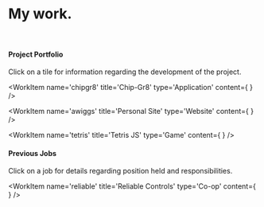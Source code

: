 
<!-- Content Imports -->

# My work.
<br/>

#### Project Portfolio
Click on a tile for information regarding the development of the project.

<WorkItem 
    name='chipgr8'
    title='Chip-Gr8'
    type='Application'
    content={ <ChipGr8 />}
    />

<WorkItem
    name='awiggs'
    title='Personal Site'
    type='Website'
    content={ <Awiggs /> }
    />

<WorkItem 
    name='tetris'
    title='Tetris JS'
    type='Game'
    content={ <TetrisJS /> }
    />

#### Previous Jobs
Click on a job for details regarding position held and responsibilities.

<WorkItem
    name='reliable'
    title='Reliable Controls'
    type='Co-op'
    content={ <ReliableControls /> }
    />